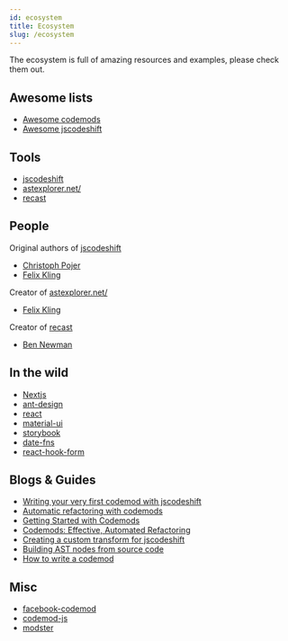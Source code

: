 ```yaml
---
id: ecosystem
title: Ecosystem
slug: /ecosystem
---
```


The ecosystem is full of amazing resources and examples, please check them out.

## Awesome lists

- [Awesome codemods](https://github.com/rajasegar/awesome-codemods)
- [Awesome jscodeshift](https://github.com/sejoker/awesome-jscodeshift)

## Tools

- [jscodeshift](https://github.com/facebook/jscodeshift)
- [astexplorer.net/](https://astexplorer.net/)
- [recast](https://github.com/benjamn/recast)

## People

Original authors of [jscodeshift](https://github.com/facebook/jscodeshift)

- [Christoph Pojer](https://twitter.com/cpojer?ref_src=twsrc%5Egoogle%7Ctwcamp%5Eserp%7Ctwgr%5Eauthor)
- [Felix Kling](https://twitter.com/fkling42?lang=en)

Creator of [astexplorer.net/](https://astexplorer.net/)

- [Felix Kling](https://twitter.com/fkling42?lang=en)

Creator of [recast](https://github.com/benjamn/recast)

- [Ben Newman](https://twitter.com/benjamn)

## In the wild

- [Nextjs](https://nextjs.org/docs/advanced-features/codemods)
- [ant-design](https://github.com/ant-design/codemod-v4)
- [react](https://github.com/reactjs/react-codemod)
- [material-ui](https://github.com/mui-org/material-ui/tree/master/packages/material-ui-codemod)
- [storybook](https://github.com/storybookjs/storybook/tree/master/lib/codemod)
- [date-fns](https://github.com/date-fns/date-fns-upgrade-codemod)
- [react-hook-form](https://github.com/react-hook-form/codemod)

## Blogs & Guides

- [Writing your very first codemod with jscodeshift](https://medium.com/@andrew_levine/writing-your-very-first-codemod-with-jscodeshift-7a24c4ede31b)
- [Automatic refactoring with codemods](https://itnext.io/automatic-refactoring-with-jscodeshift-codemods-45c219eaf992)
- [Getting Started with Codemods](https://www.sitepoint.com/getting-started-with-codemods/)
- [Codemods: Effective, Automated Refactoring](https://www.sitepen.com/blog/codemods-effective-automated-refactoring)
- [Creating a custom transform for jscodeshift](https://skovy.dev/jscodeshift-custom-transform/)
- [Building AST nodes from source code](https://dev.to/rajasegar/building-ast-nodes-from-source-code-3p49)
- [How to write a codemod](https://vramana.github.io/blog/2015/12/21/codemod-tutorial/)

## Misc

- [facebook-codemod](https://github.com/facebook/codemod)
- [codemod-js](https://github.com/codemod-js/codemod)
- [modster](https://github.com/obweger/modster)
